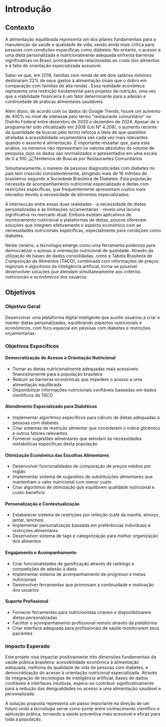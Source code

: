 # Introdução

## Contexto

A alimentação equilibrada representa um dos pilares fundamentais para a manutenção da saúde e qualidade de vida, sendo ainda mais crítica para pessoas com condições específicas como diabetes. No entanto, o acesso a uma dieta personalizada e nutricionalmente adequada enfrenta barreiras significativas no Brasil, principalmente relacionadas ao custo dos alimentos e à falta de orientação especializada acessível.

Sabe-se que, em 2018, famílias com renda de até dois salários mínimos destinaram 22% de seus gastos à alimentação (mais que o dobro em comparação com famílias de alta renda) . Essa realidade econômica representa uma restrição fundamental para projetos de nutrição, uma vez que a viabilidade financeira é um fator determinante para a adesão e continuidade de práticas alimentares saudáveis.

Além disso, de acordo com os dados do Google Trends, houve um aumento de 400% no nível de interesse pelo termo “restaurante comunitário” no Distrito Federal entre dezembro de 2020 e dezembro de 2024. Apesar de o programa ter sido oficializado em 2008 (Lei Nº 4.208), o aumento recente da quantidade de buscas pelo termo reforça a ideia de que questões atreladas à acessibilidade orçamentária são cada vez mais relevantes quando o assunto é alimentação. É importante ressaltar que, para esta análise, os números não representam os valores absolutos do volume de pesquisa, pois os dados são normalizados e apresentados em uma escala de 0 a 100.
![Tendencia de Buscas por Restaurantes Comunitários](imagens/Buscas por _Restaurante Comunitário_ no DF nos últimos 5 anos.png){#fig-buscas-restaurante}

Simultaneamente, o número de pessoas diagnosticadas com diabetes no país tem crescido consistentemente, atingindo mais de 16 milhões de brasileiros segundo a Sociedade Brasileira de Diabetes. Esta população necessita de acompanhamento nutricional especializado e dietas com restrições específicas, que frequentemente apresentam custos mais elevados devido à necessidade de alimentos especializados.

A intersecção entre essas duas realidades - a necessidade de dietas personalizadas e as limitações orçamentárias - revela uma lacuna significativa no mercado atual. Embora existam aplicativos de monitoramento nutricional e plataformas de dietas, poucos oferecem soluções que integrem efetivamente o aspecto econômico com as necessidades nutricionais específicas, especialmente para condições como diabetes.

Neste cenário, a tecnologia emerge como uma ferramenta poderosa para democratizar o acesso à orientação nutricional de qualidade. Através da utilização de bases de dados consolidadas, como a Tabela Brasileira de Composição de Alimentos (TACO), combinada com informações de preços regionais e algoritmos de inteligência artificial, torna-se possível desenvolver soluções que atendam simultaneamente aos critérios nutricionais e econômicos dos usuários.

## Objetivos

### Objetivo Geral

Desenvolver uma plataforma digital inteligente que auxilie usuários a criar e manter dietas personalizadas, equilibrando aspectos nutricionais e econômicos, com foco especial em pessoas com diabetes e restrições orçamentárias.

### Objetivos Específicos

#### Democratização do Acesso à Orientação Nutricional
- Tornar as dietas nutricionalmente adequadas mais acessíveis financeiramente para a população brasileira
- Reduzir as barreiras econômicas que impedem o acesso a uma alimentação equilibrada
- Disponibilizar informações nutricionais confiáveis baseadas em dados científicos da TACO

#### Atendimento Especializado para Diabéticos
- Implementar algoritmos específicos para cálculo de dietas adequadas a pessoas com diabetes
- Criar sistemas de restrição alimentar que considerem o índice glicêmico e outros fatores relevantes
- Fornecer sugestões alimentares que atendam às necessidades metabólicas específicas desta população

#### Otimização Econômica das Escolhas Alimentares
- Desenvolver funcionalidades de comparação de preços médios por região
- Implementar sistema de sugestões de substituições alimentares que mantenham o valor nutricional com menor custo
- Criar algoritmos de otimização que equilibrem qualidade nutricional e custo-benefício

#### Personalização e Contextualização
- Estabelecer sistema de restrições por refeição (café da manhã, almoço, jantar, lanches)
- Implementar personalização baseada em preferências individuais e restrições alimentares
- Desenvolver sistema de tags e categorização para melhor organização dos alimentos

#### Engajamento e Acompanhamento
- Criar funcionalidades de gamificação através de rankings e competições de adesão à dieta
- Implementar sistema de acompanhamento de progresso e metas nutricionais
- Desenvolver ferramentas que promovam a continuidade e motivação dos usuários

#### Suporte Profissional
- Fornecer ferramentas para nutricionistas criarem e disponibilizarem dietas personalizadas
- Facilitar o acompanhamento profissional remoto através da plataforma
- Criar interface adequada para profissionais de saúde monitorarem seus pacientes

### Impacto Esperado

Este projeto visa impactar positivamente três dimensões fundamentais da saúde pública brasileira: acessibilidade econômica à alimentação adequada, melhoria da qualidade de vida de pessoas com diabetes, e democratização do acesso à orientação nutricional especializada. Através da integração de tecnologias de inteligência artificial, bases de dados confiáveis e interfaces intuitivas, espera-se contribuir significativamente para a redução das desigualdades no acesso a uma alimentação saudável e personalizada.

A solução proposta representa um passo importante na direção de um futuro onde a tecnologia serve como ponte entre conhecimento científico e aplicação prática, tornando a saúde preventiva mais acessível e eficaz para toda a população.
